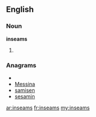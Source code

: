 ==English==
===Noun===
'''inseams'''

#{{plural of|[[inseam]]}}

===Anagrams===
* {{alphagram|aeimnss}}
* [[Messina#English|Messina]]
* [[samisen#English|samisen]]
* [[sesamin#English|sesamin]]

[[ar:inseams]]
[[fr:inseams]]
[[my:inseams]]
